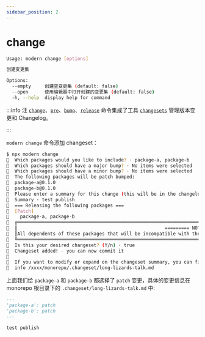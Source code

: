 ```yaml
---
sidebar_position: 2
---
```

# change

```bash
Usage: modern change [options]

创建变更集

Options:
  --empty     创建空变更集 (default: false)
  --open      使用编辑器中打开创建的变更集 (default: false)
  -h, --help  display help for command
```

:::info 注
[`change`](/apis/monorepo/commands/change)、[`pre`](/apis/monorepo/commands/pre)、[`bump`](/apis/monorepo/commands/bump)、[`release`](/apis/monorepo/commands/release) 命令集成了工具 [`changesets`](https://github.com/atlassian/changesets) 管理版本变更和 Changelog。

:::

`modern change` 命令添加 changeset：

```bash
$ npx modern change
🦋  Which packages would you like to include? · package-a, package-b
🦋  Which packages should have a major bump? · No items were selected
🦋  Which packages should have a minor bump? · No items were selected
🦋  The following packages will be patch bumped:
🦋  package-a@0.1.0
🦋  package-b@0.1.0
🦋  Please enter a summary for this change (this will be in the changelogs). Submit empty line to open external editor
🦋  Summary · test publish
🦋  === Releasing the following packages ===
🦋  [Patch]
🦋    package-a, package-b
🦋  ╔════════════════════════════════════════════════════════════════════════════════════════════════════════════════════════════════════╗
🦋  ║                                                      ========= NOTE ========                                                       ║
🦋  ║All dependents of these packages that will be incompatible with the new version will be patch bumped when this changeset is applied.║
🦋  ╚════════════════════════════════════════════════════════════════════════════════════════════════════════════════════════════════════╝
🦋  Is this your desired changeset? (Y/n) · true
🦋  Changeset added! - you can now commit it
🦋
🦋  If you want to modify or expand on the changeset summary, you can find it here
🦋  info /xxxx/monorepo/.changeset/long-lizards-talk.md
```

上面我们给 `package-a` 和 `package-b` 都选择了 `patch` 变更，具体的变更信息在 monorepo 根目录下的 `.changeset/long-lizards-talk.md` 中:

```md
---
'package-a': patch
'package-b': patch
---

test publish
```
